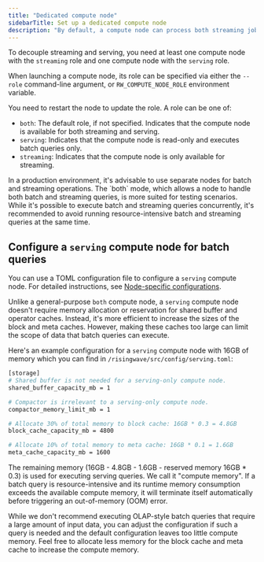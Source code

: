 ```yaml
---
title: "Dedicated compute node"
sidebarTitle: Set up a dedicated compute node
description: "By default, a compute node can process both streaming jobs and ad-hoc queries (i.e. serving). Alternatively, you can process streaming and serving by different compute nodes respectively, to mitigate resource contention or to isolate streaming or serving failure. This guide introduces how to set up such dedicated compute nodes to decouple streaming and serving."
---
```


To decouple streaming and serving, you need at least one compute node with the `streaming` role and one compute node with the `serving` role.

When launching a compute node, its role can be specified via either the `--role` command-line argument, or `RW_COMPUTE_NODE_ROLE` environment variable.

You need to restart the node to update the role. A role can be one of:

* `both`: The default role, if not specified. Indicates that the compute node is available for both streaming and serving.
* `serving`: Indicates that the compute node is read-only and executes batch queries only.
* `streaming`: Indicates that the compute node is only available for streaming.

<Note>
In a production environment, it's advisable to use separate nodes for batch and streaming operations. The `both` mode, which allows a node to handle both batch and streaming queries, is more suited for testing scenarios. While it's possible to execute batch and streaming queries concurrently, it's recommended to avoid running resource-intensive batch and streaming queries at the same time.
</Note>

## Configure a `serving` compute node for batch queries

You can use a TOML configuration file to configure a `serving` compute node. For detailed instructions, see [Node-specific configurations](/deploy/node-specific-configurations).

Unlike a general-purpose `both` compute node, a `serving` compute node doesn't require memory allocation or reservation for shared buffer and operator caches. Instead, it's more efficient to increase the sizes of the block and meta caches. However, making these caches too large can limit the scope of data that batch queries can execute.

Here's an example configuration for a `serving` compute node with 16GB of memory which you can find in `/risingwave/src/config/serving.toml`:

```bash
[storage]
# Shared buffer is not needed for a serving-only compute node.
shared_buffer_capacity_mb = 1

# Compactor is irrelevant to a serving-only compute node.
compactor_memory_limit_mb = 1

# Allocate 30% of total memory to block cache: 16GB * 0.3 = 4.8GB
block_cache_capacity_mb = 4800

# Allocate 10% of total memory to meta cache: 16GB * 0.1 = 1.6GB
meta_cache_capacity_mb = 1600
```

The remaining memory (16GB - 4.8GB - 1.6GB - reserved memory 16GB \* 0.3) is used for executing serving queries. We call it "compute memory". If a batch query is resource-intensive and its runtime memory consumption exceeds the available compute memory, it will terminate itself automatically before triggering an out-of-memory (OOM) error.

While we don't recommend executing OLAP-style batch queries that require a large amount of input data, you can adjust the configuration if such a query is needed and the default configuration leaves too little compute memory. Feel free to allocate less memory for the block cache and meta cache to increase the compute memory.
